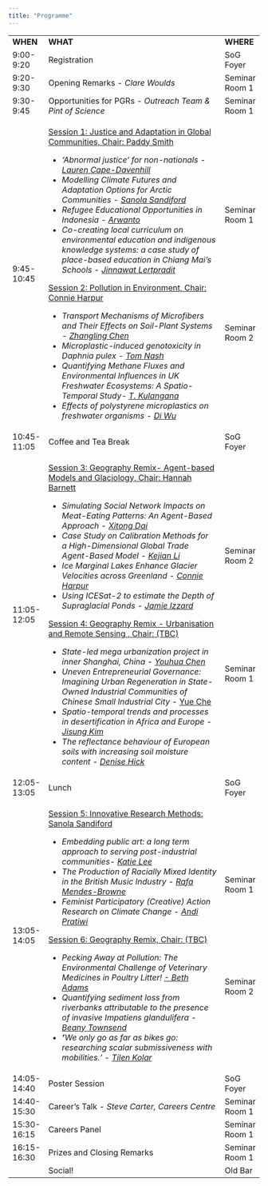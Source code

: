 ---
title: "Programme"
---

+-------------+------------------------------------------------------------------------------------------------------------------------------------------------------------------------------------------------------------------------------------+-----------------------------+
| **WHEN**    | **WHAT**                                                                                                                                                                                                                           | **WHERE**                   |
+-------------+------------------------------------------------------------------------------------------------------------------------------------------------------------------------------------------------------------------------------------+-----------------------------+
| 9:00-9:20   | Registration                                                                                                                                                                                                                       | SoG Foyer                   |
+-------------+------------------------------------------------------------------------------------------------------------------------------------------------------------------------------------------------------------------------------------+-----------------------------+
| 9:20-9:30   | Opening Remarks - *Clare Woulds*                                                                                                                                                                                                   | Seminar Room 1              |
+-------------+------------------------------------------------------------------------------------------------------------------------------------------------------------------------------------------------------------------------------------+-----------------------------+
| 9:30-9:45   | Opportunities for PGRs - *Outreach Team & Pint of Science*                                                                                                                                                                         | Seminar Room 1              |
+-------------+------------------------------------------------------------------------------------------------------------------------------------------------------------------------------------------------------------------------------------+-----------------------------+
| 9:45-10:45  | [Session 1: Justice and Adaptation in Global Communities, Chair: Paddy Smith]{.underline}                                                                                                                                          | Seminar Room 1              |
|             |                                                                                                                                                                                                                                    |                             |
|             | -   *'Abnormal justice' for non-nationals - [Lauren Cape-Davenhill](presenters.qmd#sec-lauren-cape-davenhill-sjcc)*                                                                                                                | <br>                        |
|             | -   *Modelling Climate Futures and Adaptation Options for Arctic Communities - [Sanola Sandiford](presenters.qmd#sec-sanola-sandiford-egc)*                                                                                        |                             |
|             | -   *Refugee Educational Opportunities in Indonesia - [Arwanto](presenters.qmd#sec-arwanto-sjcc)*                                                                                                                                  | <br>                        |
|             | -   *Co-creating local curriculum on environmental education and indigenous knowledge systems: a case study of place-based education in Chiang Mai's Schools - [Jinnawat Lertpradit](presenters.qmd#sec-jinnawat-lertpradit-sjcc)* |                             |
|             |                                                                                                                                                                                                                                    | <br>                        |
|             | [Session 2: Pollution in Environment, Chair: Connie Harpur]{.underline}                                                                                                                                                            |                             |
|             |                                                                                                                                                                                                                                    | <br>                        |
|             | -   *Transport Mechanisms of Microfibers and Their Effects on Soil-Plant Systems - [Zhangling Chen](presenters.qmd#sec-zhangling-chen-rbpm)*                                                                                       |                             |
|             | -   *Microplastic-induced genotoxicity in Daphnia pulex - [Tom Nash](presenters.qmd#sec-tom-nash-rbpm)*                                                                                                                            | <br>                        |
|             | -   *Quantifying Methane Fluxes and Environmental Influences in UK Freshwater Ecosystems: A Spatio-Temporal Study- [T. Kulangana](presenters.qmd#sec-t.-kulangana-rbpm)*                                                           |                             |
|             | -   *Effects of polystyrene microplastics on freshwater organisms - [Di Wu](presenters.qmd#sec-di-wu-rbpm)*                                                                                                                        | Seminar Room 2\             |
+-------------+------------------------------------------------------------------------------------------------------------------------------------------------------------------------------------------------------------------------------------+-----------------------------+
| 10:45-11:05 | Coffee and Tea Break                                                                                                                                                                                                               | SoG Foyer                   |
+-------------+------------------------------------------------------------------------------------------------------------------------------------------------------------------------------------------------------------------------------------+-----------------------------+
| 11:05-12:05 | [Session 3: Geography Remix- Agent-based Models and Glaciology, Chair: Hannah Barnett]{.underline}                                                                                                                                 | Seminar Room 2              |
|             |                                                                                                                                                                                                                                    |                             |
|             | -   *Simulating Social Network Impacts on Meat-Eating Patterns: An Agent-Based Approach - [Xitong Dai](presenters.qmd#sec-xitong-dai-isds)*                                                                                        | <br>                        |
|             | -   *Case Study on Calibration Methods for a High-Dimensional Global Trade Agent-Based Model - [Kejian Li](presenters.qmd#sec-kejian-li-isds)*                                                                                     |                             |
|             | -   *Ice Marginal Lakes Enhance Glacier Velocities across Greenland - [Connie Harpur](presenters.qmd#sec-connie-harpur-rbpm)*                                                                                                      | <br>                        |
|             | -   *Using ICESat-2 to estimate the Depth of Supraglacial Ponds - [Jamie Izzard](presenters.qmd#sec-jamie-izzard-rbpm)*                                                                                                            |                             |
|             |                                                                                                                                                                                                                                    | <br>                        |
|             | [Session 4: Geography Remix - Urbanisation and Remote Sensing , Chair: (TBC)]{.underline}                                                                                                                                          |                             |
|             |                                                                                                                                                                                                                                    | <br>                        |
|             | -   *State-led mega urbanization project in inner Shanghai, China - [Youhua Chen](presenters.qmd#sec-youhua-chen-sjcc)*                                                                                                            |                             |
|             | -   *Uneven Entrepreneurial Governance: Imagining Urban Regeneration in State-Owned Industrial Communities of Chinese Small Industrial City* - [Yue Che](presenters.qmd#sec-yue-che-sjcc)                                          | <br>                        |
|             | -   *Spatio-temporal trends and processes in desertification in Africa and Europe - [Jisung Kim](presenters.qmd#sec-jisung-kim-egc)*                                                                                               |                             |
|             | -   *The reflectance behaviour of European soils with increasing soil moisture content - [Denise Hick](presenters.qmd#sec-denise-hick-egc)*                                                                                        | Seminar Room 1              |
+-------------+------------------------------------------------------------------------------------------------------------------------------------------------------------------------------------------------------------------------------------+-----------------------------+
| 12:05-13:05 | Lunch                                                                                                                                                                                                                              | SoG Foyer                   |
+-------------+------------------------------------------------------------------------------------------------------------------------------------------------------------------------------------------------------------------------------------+-----------------------------+
| 13:05-14:05 | [Session 5: Innovative Research Methods: Sanola Sandiford]{.underline}                                                                                                                                                             | Seminar Room 1 <br><br><br> |
|             |                                                                                                                                                                                                                                    |                             |
|             | -   *Embedding public art: a long term approach to serving post-industrial communities- [Katie Lee](presenters.qmd#sec-katie-lee-sjcc)*                                                                                            | <br>                        |
|             | -   *The Production of Racially Mixed Identity in the British Music Industry - [Rafa Mendes-Browne](presenters.qmd#sec-rafa-mendes-browne-sjcc)*                                                                                   |                             |
|             | -   *Feminist Participatory (Creative) Action Research on Climate Change - [Andi Pratiwi](presenters.qmd#sec-andi-pratiwi-sjcc)*                                                                                                   | <br>                        |
|             |                                                                                                                                                                                                                                    |                             |
|             | [Session 6: Geography Remix, Chair: (TBC)]{.underline}                                                                                                                                                                             | <br>                        |
|             |                                                                                                                                                                                                                                    |                             |
|             | -   *Pecking Away at Pollution: The Environmental Challenge of Veterinary Medicines in Poultry Litter! [- Beth Adams](presenters.qmd#sec-beth-adams-rbpm)*                                                                         | Seminar Room 2              |
|             | -   *Quantifying sediment loss from riverbanks attributable to the presence of invasive Impatiens glandulifera - [Beany Townsend](presenters.qmd#sec-beany-townsend-rbpm)*                                                         |                             |
|             | -   ***'**We only go as far as bikes go: researching scalar submissiveness with mobilities.' - [Tilen Kolar](presenters.qmd#sec-tilen-kolar-sjcc)*                                                                                 |                             |
+-------------+------------------------------------------------------------------------------------------------------------------------------------------------------------------------------------------------------------------------------------+-----------------------------+
| 14:05-14:40 | Poster Session                                                                                                                                                                                                                     | SoG Foyer                   |
+-------------+------------------------------------------------------------------------------------------------------------------------------------------------------------------------------------------------------------------------------------+-----------------------------+
| 14:40-15:30 | Career's Talk - *Steve Carter, Careers Centre*                                                                                                                                                                                     | Seminar Room 1              |
+-------------+------------------------------------------------------------------------------------------------------------------------------------------------------------------------------------------------------------------------------------+-----------------------------+
| 15:30-16:15 | Careers Panel                                                                                                                                                                                                                      | Seminar Room 1              |
+-------------+------------------------------------------------------------------------------------------------------------------------------------------------------------------------------------------------------------------------------------+-----------------------------+
| 16:15-16:30 | Prizes and Closing Remarks                                                                                                                                                                                                         | Seminar Room 1              |
+-------------+------------------------------------------------------------------------------------------------------------------------------------------------------------------------------------------------------------------------------------+-----------------------------+
|             | Social!                                                                                                                                                                                                                            | Old Bar                     |
+-------------+------------------------------------------------------------------------------------------------------------------------------------------------------------------------------------------------------------------------------------+-----------------------------+
